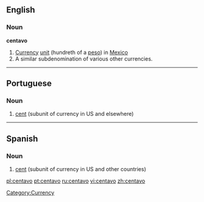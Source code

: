 ==English==

===Noun===
{{wikipedia}}
'''centavo'''

# [[Currency]] [[unit]] (hundreth of a [[peso]]) in [[Mexico]]
# A similar subdenomination of various other currencies.

[[Category:Currency]]

----

==Portuguese==

===Noun===
{{infl|pt|noun|g=m}}

# [[cent]] (subunit of currency in US and elsewhere)

{{tbot entry|Portuguese|cent|2008|April|pt}}

----

==Spanish==

===Noun===
{{es-noun-m}}

# [[cent]] (subunit of currency in US and other countries)

[[pl:centavo]]
[[pt:centavo]]
[[ru:centavo]]
[[vi:centavo]]
[[zh:centavo]]